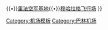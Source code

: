 {{Navbox
|name = 巴林机场
|title = {{flagicon|Bahrain}} [[巴林机场列表|巴林机场]]

|group1 = <center>民用机场</center>
|list1  =  [[巴林国际机场]]

|group2 = <center>军用机场</center>
|list2  = 
 {{link-en|伊萨空军基地|Isa Air Base}}{{•}}{{link-en|萨赫尔空军基地|Sakhir Air Base}}{{•}}[[里法空军基地]]{{•}}[[巴林国际机场|穆哈拉格飞行场]]
}}
<noinclude>
[[Category:机场模板]]
[[Category:巴林机场]]

</noinclude>